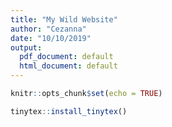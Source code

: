 ```yaml
---
title: "My Wild Website"
author: "Cezanna"
date: "10/10/2019"
output:
  pdf_document: default
  html_document: default
---
```


```r
knitr::opts_chunk$set(echo = TRUE)
```


```r
tinytex::install_tinytex()
```

